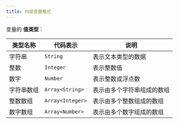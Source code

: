 ```yaml
---
title: 内部变量格式
---
```

变量的 **值类型**：

| 类型名称          | 代码表示          | 说明                     |
|-------------------|-------------------|--------------------------|
| 字符串            | `String`          | 表示文本类型的数据       |
| 整数              | `Integer`         | 表示整数值               |
| 数字              | `Number`          | 表示整数或浮点数         |
| 字符串数组        | `Array<String>`   | 表示由多个字符串组成的数组 |
| 整数数组          | `Array<Integer>`  | 表示由多个整数组成的数组   |
| 数字数组          | `Array<Number>`   | 表示由多个数字组成的数组   |


